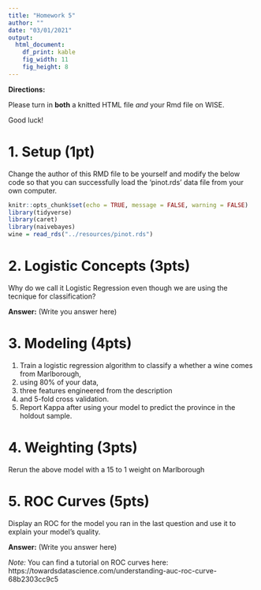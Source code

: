 ```yaml
---
title: "Homework 5"
author: ""
date: "03/01/2021"
output: 
  html_document:
    df_print: kable
    fig_width: 11
    fig_height: 8
---
```


**Directions:**

Please turn in **both** a knitted HTML file *and* your Rmd file on WISE.

Good luck!

# 1. Setup (1pt)

Change the author of this RMD file to be yourself and modify the below code so that you can successfully load the 'pinot.rds' data file from your own computer.

```r
knitr::opts_chunk$set(echo = TRUE, message = FALSE, warning = FALSE)
library(tidyverse)
library(caret)
library(naivebayes)
wine = read_rds("../resources/pinot.rds")
```

# 2. Logistic Concepts (3pts)

Why do we call it Logistic Regression even though we are using the tecnique for classification?

**Answer:** (Write you answer here)

# 3. Modeling (4pts)

1. Train a logistic regression algorithm to classify a whether a wine comes from Marlborough,
2. using 80% of your data,
3. three features engineered from the description
4. and 5-fold cross validation.
5. Report Kappa after using your model to predict the province in the holdout sample.

# 4. Weighting (3pts)

Rerun the above model with a 15 to 1 weight on Marlborough

# 5. ROC Curves (5pts)

Display an ROC for the model you ran in the last question and use it to explain your model's quality.

**Answer:** (Write you answer here)

*Note:* You can find a tutorial on ROC curves here: https://towardsdatascience.com/understanding-auc-roc-curve-68b2303cc9c5
